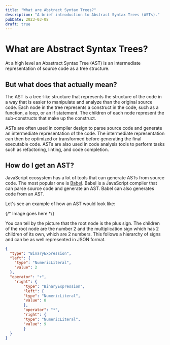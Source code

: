 ```yaml
---
title: "What are Abstract Syntax Trees?"
description: "A brief introduction to Abstract Syntax Trees (ASTs)."
pubDate: 2023-03-08
draft: true
---
```


# What are Abstract Syntax Trees?

At a high level an Abastract Syntax Tree (AST) is an intermediate representation of source code as a tree structure. 

## But what does that actually mean?

The AST is a tree-like structure that represents the structure of the code in a way that is easier to manipulate and analyze than the original source code. Each node in the tree represents a construct in the code, such as a function, a loop, or an if statement. The children of each node represent the sub-constructs that make up the construct.

ASTs are often used in compiler design to parse source code and generate an intermediate representation of the code. The intermediate representation can then be optimized or transformed before generating the final executable code. ASTs are also used in code analysis tools to perform tasks such as refactoring, linting, and code completion.

## How do I get an AST?

JavaScript ecosystem has a lot of tools that can generate ASTs from source code. The most popular one is [Babel](https://babeljs.io/). Babel is a JavaScript compiler that can parse source code and generate an AST. Babel can also generates code from an AST.

Let's see an example of how an AST would look like:

{/* Image goes here */}

You can tell by the picture that the root node is the plus sign. The children of the root node are the number 2 and the multiplication sign which has 2 children of its own, which are 2 numbers. This follows a hierarchy of signs and can be as well represented in JSON format.

```json
{
  "type": "BinaryExpression",
  "left": {
    "type": "NumericLiteral",
    "value": 2
  },
  "operator": "+",
    "right": {
        "type": "BinaryExpression",
        "left": {
        "type": "NumericLiteral",
        "value": 8
        },
        "operator": "*",
        "right": {
        "type": "NumericLiteral",
        "value": 9
        }
  }
}
```



